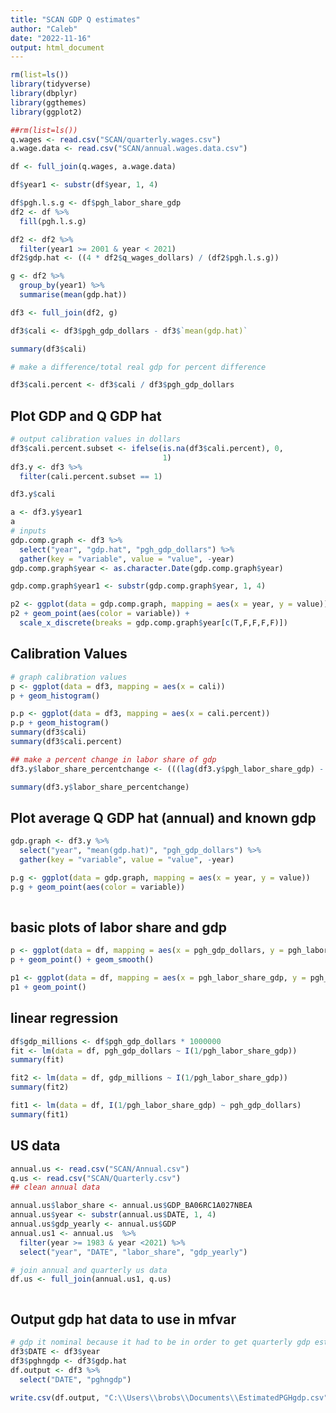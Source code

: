 ```yaml
---
title: "SCAN GDP Q estimates"
author: "Caleb"
date: "2022-11-16"
output: html_document
---
```


```r
rm(list=ls())
library(tidyverse) 
library(dbplyr) 
library(ggthemes)
library(ggplot2) 

##rm(list=ls())
q.wages <- read.csv("SCAN/quarterly.wages.csv") 
a.wage.data <- read.csv("SCAN/annual.wages.data.csv") 

df <- full_join(q.wages, a.wage.data)
```

```r
df$year1 <- substr(df$year, 1, 4)

df$pgh.l.s.g <- df$pgh_labor_share_gdp
df2 <- df %>% 
  fill(pgh.l.s.g)

df2 <- df2 %>% 
  filter(year1 >= 2001 & year < 2021) 
df2$gdp.hat <- ((4 * df2$q_wages_dollars) / (df2$pgh.l.s.g)) 

g <- df2 %>% 
  group_by(year1) %>% 
  summarise(mean(gdp.hat)) 

df3 <- full_join(df2, g)

df3$cali <- df3$pgh_gdp_dollars - df3$`mean(gdp.hat)`

summary(df3$cali)

# make a difference/total real gdp for percent difference 

df3$cali.percent <- df3$cali / df3$pgh_gdp_dollars
```
## Plot GDP and Q GDP hat 
```r
# output calibration values in dollars 
df3$cali.percent.subset <- ifelse(is.na(df3$cali.percent), 0, 
                                  1)
df3.y <- df3 %>% 
  filter(cali.percent.subset == 1)

df3.y$cali

a <- df3.y$year1
a
# inputs
gdp.comp.graph <- df3 %>% 
  select("year", "gdp.hat", "pgh_gdp_dollars") %>% 
  gather(key = "variable", value = "value", -year)
gdp.comp.graph$year <- as.character.Date(gdp.comp.graph$year)

gdp.comp.graph$year1 <- substr(gdp.comp.graph$year, 1, 4)

p2 <- ggplot(data = gdp.comp.graph, mapping = aes(x = year, y = value)) 
p2 + geom_point(aes(color = variable)) + 
  scale_x_discrete(breaks = gdp.comp.graph$year[c(T,F,F,F,F)]) 

```

## Calibration Values 
```r
# graph calibration values 
p <- ggplot(data = df3, mapping = aes(x = cali))
p + geom_histogram()

p.p <- ggplot(data = df3, mapping = aes(x = cali.percent))
p.p + geom_histogram() 
summary(df3$cali)
summary(df3$cali.percent)


```
```r


## make a percent change in labor share of gdp 
df3.y$labor_share_percentchange <- (((lag(df3.y$pgh_labor_share_gdp) - df3.y$pgh_labor_share_gdp) / lag(df3.y$pgh_labor_share_gdp))  * 100)

summary(df3.y$labor_share_percentchange)

```
## Plot average Q GDP hat (annual) and known gdp 
```r
gdp.graph <- df3.y %>%  
  select("year", "mean(gdp.hat)", "pgh_gdp_dollars") %>% 
  gather(key = "variable", value = "value", -year)

p.g <- ggplot(data = gdp.graph, mapping = aes(x = year, y = value)) 
p.g + geom_point(aes(color = variable))
  
```
## basic plots of labor share and gdp


```r
p <- ggplot(data = df, mapping = aes(x = pgh_gdp_dollars, y = pgh_labor_share_gdp))
p + geom_point() + geom_smooth()

p1 <- ggplot(data = df, mapping = aes(x = pgh_labor_share_gdp, y = pgh_gdp_dollars))
p1 + geom_point() 
```

## linear regression



```r
df$gdp_millions <- df$pgh_gdp_dollars * 1000000
fit <- lm(data = df, pgh_gdp_dollars ~ I(1/pgh_labor_share_gdp))
summary(fit) 

fit2 <- lm(data = df, gdp_millions ~ I(1/pgh_labor_share_gdp))
summary(fit2)

fit1 <- lm(data = df, I(1/pgh_labor_share_gdp) ~ pgh_gdp_dollars) 
summary(fit1)
```

## US data 
```r
annual.us <- read.csv("SCAN/Annual.csv") 
q.us <- read.csv("SCAN/Quarterly.csv") 
## clean annual data 

annual.us$labor_share <- annual.us$GDP_BA06RC1A027NBEA
annual.us$year <- substr(annual.us$DATE, 1, 4)
annual.us$gdp_yearly <- annual.us$GDP
annual.us1 <- annual.us  %>% 
  filter(year >= 1983 & year <2021) %>% 
  select("year", "DATE", "labor_share", "gdp_yearly") 

# join annual and quarterly us data 
df.us <- full_join(annual.us1, q.us)



```

## Output gdp hat data to use in mfvar 
```r
# gdp it nominal because it had to be in order to get quarterly gdp estimates from yearly gdp using labor share of gdp 
df3$DATE <- df3$year
df3$pghngdp <- df3$gdp.hat
df.output <- df3 %>% 
  select("DATE", "pghngdp")
 
write.csv(df.output, "C:\\Users\\brobs\\Documents\\EstimatedPGHgdp.csv")
```